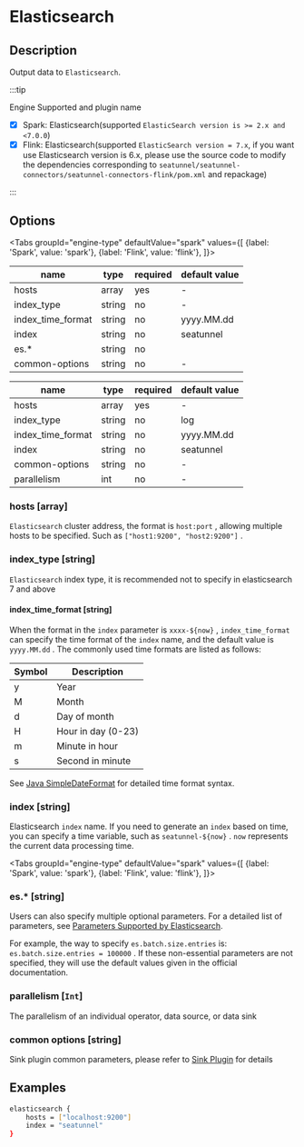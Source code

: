 
# Elasticsearch

## Description

Output data to `Elasticsearch`.

:::tip

Engine Supported and plugin name

* [x] Spark: Elasticsearch(supported `ElasticSearch version is >= 2.x and <7.0.0`)
* [x] Flink: Elasticsearch(supported `ElasticSearch version = 7.x`, if you want use Elasticsearch version is 6.x,
please use the source code to modify the dependencies corresponding to `seatunnel/seatunnel-connectors/seatunnel-connectors-flink/pom.xml` and repackage)

:::

## Options

<Tabs
    groupId="engine-type"
    defaultValue="spark"
    values={[
        {label: 'Spark', value: 'spark'},
        {label: 'Flink', value: 'flink'},
    ]}>
<TabItem value="spark">

| name              | type   | required | default value |
| ----------------- | ------ | -------- | ------------- |
| hosts             | array  | yes      | -             |
| index_type        | string | no       | -             |
| index_time_format | string | no       | yyyy.MM.dd    |
| index             | string | no       | seatunnel     |
| es.*              | string | no       |               |
| common-options    | string | no       | -             |

</TabItem>
<TabItem value="flink">

| name              | type   | required | default value |
| ----------------- | ------ | -------- | ------------- |
| hosts             | array  | yes      | -             |
| index_type        | string | no       | log           |
| index_time_format | string | no       | yyyy.MM.dd    |
| index             | string | no       | seatunnel     |
| common-options    | string | no       | -             |
| parallelism       | int    | no       | -             |

</TabItem>
</Tabs>

### hosts [array]

`Elasticsearch` cluster address, the format is `host:port` , allowing multiple hosts to be specified. Such as `["host1:9200", "host2:9200"]` .

### index_type [string]

`Elasticsearch` index type, it is recommended not to specify in elasticsearch 7 and above

#### index_time_format [string]

When the format in the `index` parameter is `xxxx-${now}` , `index_time_format` can specify the time format of the `index` name, and the default value is `yyyy.MM.dd` . The commonly used time formats are listed as follows:

| Symbol | Description        |
| ------ | ------------------ |
| y      | Year               |
| M      | Month              |
| d      | Day of month       |
| H      | Hour in day (0-23) |
| m      | Minute in hour     |
| s      | Second in minute   |

See [Java SimpleDateFormat](https://docs.oracle.com/javase/tutorial/i18n/format/simpleDateFormat.html) for detailed time format syntax.

### index [string]

Elasticsearch `index` name. If you need to generate an `index` based on time, you can specify a time variable, such as `seatunnel-${now}` . `now` represents the current data processing time.

<Tabs
    groupId="engine-type"
    defaultValue="spark"
    values={[
        {label: 'Spark', value: 'spark'},
        {label: 'Flink', value: 'flink'},
    ]}>
<TabItem value="spark">

### es.* [string]

Users can also specify multiple optional parameters. For a detailed list of parameters, see [Parameters Supported by Elasticsearch](https://www.elastic.co/guide/en/elasticsearch/hadoop/current/configuration.html#cfg-mapping).

For example, the way to specify `es.batch.size.entries` is: `es.batch.size.entries = 100000` . If these non-essential parameters are not specified, they will use the default values given in the official documentation.

</TabItem>
<TabItem value="flink">

### parallelism [`Int`]

The parallelism of an individual operator, data source, or data sink

</TabItem>
</Tabs>

### common options [string]

Sink plugin common parameters, please refer to [Sink Plugin](common-options.md) for details

## Examples

```bash
elasticsearch {
    hosts = ["localhost:9200"]
    index = "seatunnel"
}
```
